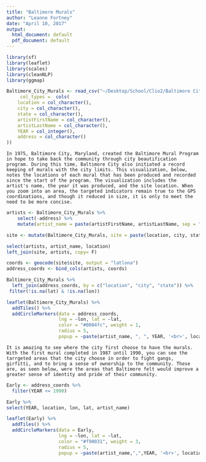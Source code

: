 ```yaml
---
title: "Baltimore Murals"
author: "Leanne Fortney"
date: "April 10, 2017"
output:
  html_document: default
  pdf_document: default
---
```


```r
library(sf)                  
library(leaflet)            
library(scales)             
library(cleanNLP)
library(ggmap)
```
```r
Baltimore_City_Murals <- read_csv("~/Desktop/School/Clio2/Baltimore City/Baltimore_Murals/Baltimore_Murals/Baltimore_City_Murals.csv",
     col_types =  cols( 
    location = col_character(),
    city = col_character(),
    state = col_character(),
    artistFirstName = col_character(),
    artistLastName = col_character(),
    YEAR = col_integer(),
    address = col_character()
))
```
```
In 1975, Baltimore City, Maryland, created the Baltimore Mural Program in hope to take back the community through city beautification program. During this time, Baltimore City also initiated a record keeping of murals with the city limits. This visualization, below, notes the locations of each mural that has been produced and recorded since the start of the program. The visualization includes the artist's name, the year it was produced, and the site location. When you zoom into an area, the targeted indicators remain true to the GPS coordinations, and though it reduced in size, it is only to meet the need to be more concise.

```

```r
artists <- Baltimore_City_Murals %>% 
    select(-address) %>% 
    mutate(artist_name = paste(artistFirstName, artistLastName, sep = " ")) 

site <- mutate(Baltimore_City_Murals, site = paste(location, city, state, sep = ", "))

select(artists, artist_name, location)
left_join(site, artists, copy= F)

coords <- geocode(site$site, output = "latlona")
address_coords <- bind_cols(artists, coords) 

Baltimore_City_Murals %>% 
  left_join(address_coords, by = c("location", "city", "state")) %>% 
 filter(!is.na(lat) & !is.na(lon))
```
```r

leaflet(Baltimore_City_Murals) %>% 
  addTiles() %>% 
  addCircleMarkers(data = address_coords,
                   lng = ~lon, lat = ~lat, 
                   color = "#0004fc", weight = 1,
                   radius = 5,
                   popup = ~paste(artist_name, ", ", YEAR, '<br>', location))
```
```
It is amazing to see where the city first choose to have the murals. With the first mural completed in 1987 until 1990, you can see the tarrgeted areas that the city choose in order to fight gangs, girfitti, and to bring a sense of ownership to the community. These are, as seen below, were the areas that Baltimore felt would improve a greater sense of identity and pride of their community.  

```
```r

Early <- address_coords %>% 
  filter(YEAR <= 1990)

Early %>% 
select(YEAR, location, lon, lat, artist_name)
```
```r
leaflet(Early) %>% 
  addTiles() %>% 
  addCircleMarkers(data = Early,
                   lng = ~lon, lat = ~lat, 
                   color = "#f90031", weight = 3,
                   radius = 5,
                   popup = ~paste(artist_name,",",YEAR, '<br>', location))

```


